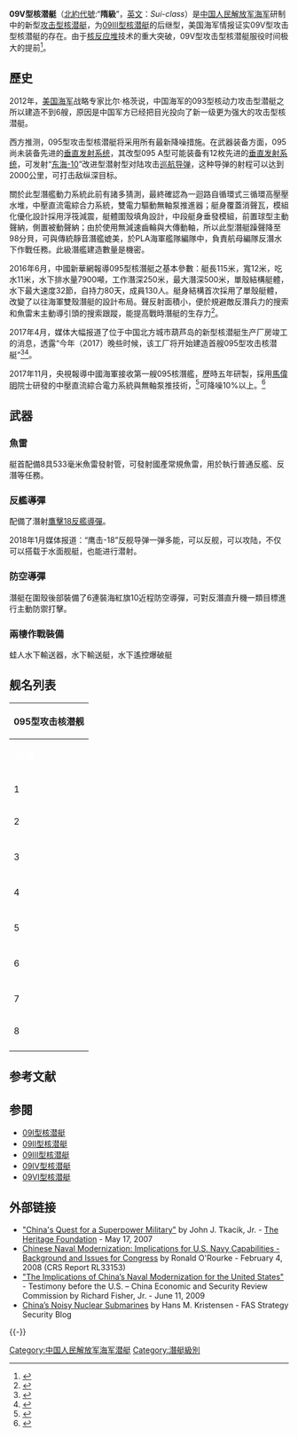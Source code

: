 {{NoteTA
|G1=Military
}}
{{潜艇
|名称= 09V型核潜艇 [[File:Naval_Ensign_of_the_People's_Republic_of_China.svg|30px]]
|图片= 
|照片说明=
|图片2= 
|照片说明2= 
|舰种= [[攻击型潜艇|攻击型]][[核潜艇|核潜艇]]
|命名= 
|拥有国= {{PRC}}
|舰级=
|代号= [[北约代号|北约代号]]：隋級 <br>设计代号：09V/095
|制造= [[渤海船舶重工|渤海船舶重工有限责任公司]]
|前型= [[09III型核潜艇|09III型核潜艇]]
|次型= [[09VA型核潛艇|09VA型核潛艇]]
|同型= 未知
|数量= 计划8艘<ref>{{Cite web |url=http://mil.news.sina.com.cn/jssd/2018-07-16/doc-ihfkffak3647742.shtml |title=中国或正建8艘095和2艘096核潜艇 航速比美军快50% |accessdate=2018-07-16 |archive-date=2018-07-16 |archive-url=https://web.archive.org/web/20180716054307/http://mil.news.sina.com.cn/jssd/2018-07-16/doc-ihfkffak3647742.shtml |dead-url=no }}</ref>
|竣工= 
|下水=
|服役= 
|状态=
|绰号=
|荣誉=
|現況=列裝前測試
|水上排水量=
|水下排水量=7900噸
|水上吃水=11米
|极限潜深=500米
|长度=115米
|阔度=12米
|结构=單殼結構艇體
|动力系统= 第二代自循環(一迴路)[[核動力|核子動力]]壓水堆
|燃料= [[铀|铀]]
|功率=
|叶轴=
|水上极速=25節以上 
|潜行极速=32節以上
|续航力= 
|自持力=80天 
|乘员=130人 
|电子设备=
|聲呐系統=艇首球形聲呐基陣 <br>舷側多線陣噪音測距聲呐 <br>艇首下部海床掃描聲呐 
|鱼雷=533毫米魚雷發射管 x8 <br>鱼-8反潜火箭鱼雷 <br>國產超空泡高速魚雷
|导弹=垂直发射单元 x16 <br>潜射鷹擊18反舰导弹 <br>鱼-11反潛导弹 <br>东海-10潜射型对陆攻击巡航导弹 <br>海紅旗10近程防空导弹 x6 
}}

'''09V型核潜艇'''（[[北約代號|北約代號]]:“'''隋級'''”，[[英文|英文]]：''Sui-class''）是[[中国人民解放军海军|中国人民解放军海军]]研制中的新型[[攻击型潜艇|攻击型]][[核潜艇|核潜艇]]，为[[09III型核潜艇|09III型核潜艇]]的后继型，美国海军情报证实09V型攻击型核潜艇的存在。由于[[核反应堆|核反应堆]]技术的重大突破，09V型攻击型核潜艇服役时间极大的提前<ref name="chinareviewnews">{{cite web|url=http://www.chinareviewnews.com/doc/1011/4/4/5/101144572.html?coluid=7&kindid=0&docid=101144572|title=美报告：中国09V型核潜艇有望2015年服役|accessdate=2009-11-23|work=|publisher=中国评论新闻|date=|archive-date=2015-09-23|archive-url=https://web.archive.org/web/20150923222042/http://www.chinareviewnews.com/doc/1011/4/4/5/101144572.html?coluid=7&kindid=0&docid=101144572|dead-url=no}}</ref>。

==歷史==
2012年，[[美国海军|美国海军]]战略专家比尔·格茨说，中国海军的093型核动力攻击型潜艇之所以建造不到6艘，原因是中国军方已经把目光投向了新一级更为强大的攻击型核潜艇。

西方推测，095型攻击型核潜艇将采用所有最新降噪措施。在武器装备方面，095尚未装备先进的[[垂直发射系统|垂直发射系统]]，其改型095 A型可能装备有12枚先进的[[垂直发射系统|垂直发射系统]]，可发射“[[东海-10|东海-10]]”改进型潜射型对陆攻击[[巡航导弹|巡航导弹]]，这种导弹的射程可以达到2000公里，可打击敌纵深目标。

關於此型潛艦動力系統此前有諸多猜測，最終確認為一迴路自循環式三循環高壓壓水堆，中壓直流電綜合力系統，雙電力驅動無軸泵推進器；艇身覆蓋消聲瓦，模組化優化設計採用浮筏減震，艇體圍殼填角設計，中段艇身垂發模組，前置球型主動聲納，側置被動聲納；由於使用無減速齒輪與大傳動軸，所以此型潛艇躁聲降至98分貝，可與傳統靜音潛艦媲美，於PLA海軍艦隊編隊中，負責航母編隊反潛水下作戰任務。此級潛艦建造數量是機密。

2016年6月，中國新華網報導095型核潛艇之基本參數：艇長115米，寬12米，吃水11米，水下排水量7900噸，工作潛深250米，最大潛深500米，單殼結構艇體，水下最大速度32節，自持力80天，成員130人。艇身結構首次採用了單殼艇體，改變了以往海軍雙殼潛艇的設計布局。聲反射面積小，便於規避敵反潛兵力的搜索和魚雷末主動導引頭的搜索跟蹤，能提高戰時潛艇的生存力<ref>{{Cite web|url=http://news.xinhuanet.com/mil/2016-06/02/c_129036173.htm|title=提前领略中国095A核潜艇风采 -新华时政-新华网|accessdate=2017-02-06|work=news.xinhuanet.com|archive-date=2017-02-06|archive-url=https://web.archive.org/web/20170206185105/http://news.xinhuanet.com/mil/2016-06/02/c_129036173.htm|dead-url=no}}</ref>。

2017年4月，媒体大幅报道了位于中国北方城市葫芦岛的新型核潜艇生产厂房竣工的消息，透露“今年（2017）晚些时候，该工厂将开始建造首艘095型攻击核潜艇”<ref>{{Cite web |url=http://mil.news.sina.com.cn/china/2017-04-21/doc-ifyepnea4396062.shtml |title=美媒称中国今年开建首艘095核潜艇 性能超美俄主力 |accessdate=2017-04-23 |archive-date=2017-04-24 |archive-url=https://web.archive.org/web/20170424174117/http://mil.news.sina.com.cn/china/2017-04-21/doc-ifyepnea4396062.shtml |dead-url=no }}</ref><ref>{{Cite web |url=http://mil.news.sina.com.cn/2017-04-23/doc-ifyepsec0437475.shtml |title=3年建造12艘王牌核潜艇在下饺子 中国需要强壮的腰杆 |accessdate=2017-04-23 |archive-date=2017-04-24 |archive-url=https://web.archive.org/web/20170424174257/http://mil.news.sina.com.cn/2017-04-23/doc-ifyepsec0437475.shtml |dead-url=no }}</ref>。

2017年11月，央視報導中國海軍接收第一艘095核潛艦，歷時五年研製，採用[[馬偉明_(工程師)|馬偉明]]院士研發的中壓直流綜合電力系統與無軸泵推技術，<ref>{{Cite web |url=https://www.ettoday.net/news/20180829/1245542.htm |title=東森-無軸泵噴推進器 |accessdate=2019-07-10 |archive-date=2019-07-10 |archive-url=https://web.archive.org/web/20190710122438/https://www.ettoday.net/news/20180829/1245542.htm |dead-url=no }}</ref>可降噪10%以上。<ref>{{Cite web |url=https://www.chinatimes.com/realtimenews/20190422002247-260417?chdtv |title=陸095潛艦 .編號423亮相 |accessdate=2019-07-10 |archive-date=2019-04-24 |archive-url=https://web.archive.org/web/20190424173810/https://www.chinatimes.com/realtimenews/20190422002247-260417?chdtv |dead-url=no }}</ref>

== 武器 ==

=== 魚雷 ===
艇首配備8具533毫米魚雷發射管，可發射國產常規魚雷，用於執行普通反艦、反潛等任務。

=== 反艦導彈 ===
配備了潛射[[鷹擊18反艦導彈|鷹擊18反艦導彈]]。

2018年1月媒体报道：“鹰击-18”反舰导弹一弹多能，可以反舰，可以攻陆，不仅可以搭载于水面舰艇，也能进行潜射。

=== 防空導彈 ===
潛艇在圍殼後部裝備了6連裝海紅旗10近程防空導彈，可對反潛直升機一類目標進行主動防禦打擊。

=== 兩棲作戰裝備 ===
蛙人水下輸送器，水下輸送艇，水下遙控爆破艇

== 舰名列表 ==
{{原创研究|表格}}
{|class="toccolours" border="1" cellspacing="1" cellpadding="2" style="margin:left; width:100%; border-collapse:collapse;"
|- 
!colspan="8"| 095型攻击核潜舰
|- style="background:#069;"
|'''<span style="color:#fff;"> 序号 </span>'''
|'''<span style="color:#fff;"> 舷号 </span>'''
|'''<span style="color:#fff;"> 舰名 </span>'''
|'''<span style="color:#fff;"> 造船厂 </span>'''
|'''<span style="color:#fff;"> 服役时间 </span>'''
|'''<span style="color:#fff;"> 所属舰队 </span>'''
|'''<span style="color:#fff;"> 现状 </span>'''
|-
| 1 ||  ||  || [[渤海船舶重工|渤海造船重工业公司]] ||  ||  || 计划中<ref>{{Cite web |url=https://mil.sina.cn/sd/2017-12-11/detail-ifypnqvn2790149.d.html?from=wap |title=央视曝疑似095潜艇服役采用无轴泵推 西方:不可思议_手机新浪网<!-- 机器人生成的标题 --> |accessdate=2017-12-21 |archive-date=2017-12-22 |archive-url=https://web.archive.org/web/20171222052725/https://mil.sina.cn/sd/2017-12-11/detail-ifypnqvn2790149.d.html?from=wap |dead-url=no }}</ref>
|-
| 2 ||  ||   ||   ||   ||  || 计划中
|-
|-
| 3 ||  ||   ||   ||   ||  || 计划中
|-
|-
| 4 ||  ||   ||   ||   ||  || 计划中
|-
|-
| 5 ||  ||   ||   ||   ||  || 计划中
|-
|-
| 6 ||  ||   ||   ||   ||  || 计划中
|-
|-
| 7 ||  ||   ||   ||   ||  || 计划中
|-
| 8 ||  ||   ||   ||   ||  || 计划中
|-
|}

== 参考文献 ==
{{reflist|2}}

==参閱==
*[[09I型核潜艇|09I型核潜艇]]
*[[09II型核潜艇|09II型核潜艇]]
*[[09III型核潜艇|09III型核潜艇]]
*[[09IV型核潜艇|09IV型核潜艇]]
*[[09VI型核潜艇|09VI型核潜艇]]

== 外部链接 ==
* [https://web.archive.org/web/20091012193700/http://www.heritage.org/research/asiaandthepacific/bg2036.cfm#_ftnref60 "China's Quest for a Superpower Military"] by John J. Tkacik, Jr. - [[Heritage_Foundation|The Heritage Foundation]] - May 17, 2007
* [https://web.archive.org/web/20090210075241/http://assets.opencrs.com/rpts/RL33153_20080204.pdf Chinese Naval Modernization: Implications for U.S. Navy Capabilities - Background and Issues for Congress] by Ronald O'Rourke - February 4, 2008 (CRS Report RL33153)
* [https://web.archive.org/web/20090916060405/http://www.strategycenter.net/research/pubID.199/pub_detail.asp "The Implications of China’s Naval Modernization for the United States"] - Testimony before the U.S. – China Economic and Security Review Commission by Richard Fisher, Jr. - June 11, 2009
* [http://www.fas.org/blog/ssp/2009/11/subnoise.php China’s Noisy Nuclear Submarines]{{Wayback|url=http://www.fas.org/blog/ssp/2009/11/subnoise.php |date=20130130232251 }} by Hans M. Kristensen - FAS Strategy Security Blog
{{-}}
{{PRC潜艇|state=uncollapsed}}
{{中国人民解放军海军舰艇|state=uncollapsed}}
{{中国人民解放军海军|state=uncollapsed}}

[[Category:中国人民解放军海军潜艇|Category:中国人民解放军海军潜艇]]
[[Category:潛艇級別|Category:潛艇級別]]